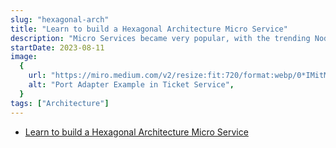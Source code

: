 ```yaml
---
slug: "hexagonal-arch"
title: "Learn to build a Hexagonal Architecture Micro Service"
description: "Micro Services became very popular, with the trending NodeJs, MERN Stacks. People started to give up their old monolith project and started to build more and more services to scale horizontally."
startDate: 2023-08-11
image:
  {
    url: "https://miro.medium.com/v2/resize:fit:720/format:webp/0*IMitMmjKB3ecuBFO.png",
    alt: "Port Adapter Example in Ticket Service",
  }
tags: ["Architecture"]
---
```


- [Learn to build a Hexagonal Architecture Micro Service](https://medium.com/@TechTim42/learn-to-build-a-hexagonal-architecture-micro-service-11146955b57c)

